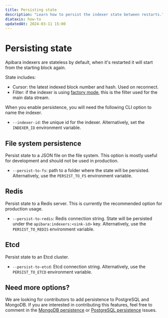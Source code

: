 ```yaml
---
title: Persisting state
description: "Learn how to persist the indexer state between restarts."
diataxis: how-to
updatedAt: 2024-03-11 15:00
---
```


# Persisting state

Apibara indexers are stateless by default, when it's restarted it will start
from the starting block again.

State includes:

- Cursor: the latest indexed block number and hash. Used on reconnect.
- Filter: if the indexer is using [factory mode](/docs/indexers/factory-mode),
  this is the filter used for the main data stream.

When you enable persistence, you will need the following CLI option to name the indexer.

- `--indexer-id`: the unique id for the indexer. Alternatively, set the `INDEXER_ID`
  environment variable.

## File system persistence

Persist state to a JSON file on the file system. This option is mostly useful
for development and should not be used in production.

- `--persist-to-fs`: path to a folder where the state will be persisted.
  Alternatively, use the `PERSIST_TO_FS` environment variable.

## Redis

Persist state to a Redis server. This is currently the recommended option for
production usage.

- `--persist-to-redis`: Redis connection string. State will be persisted under
  the `apibara:indexers:<sink-id>` key. Alternatively, use the `PERSIST_TO_REDIS`
  environment variable.

## Etcd

Persist state to an Etcd cluster.

- `--persist-to-etcd`: Etcd connection string. Alternatively, use the
  `PERSIST_TO_ETCD` environment variable.

## Need more options?

We are looking for contributors to add persistence to PostgreSQL and MongoDB.
If you are interested in contributing this features, feel free to comment
in the [MongoDB persistence](https://github.com/apibara/dna/issues/333) or
[PostgreSQL persistence](https://github.com/apibara/dna/issues/334) issues.
